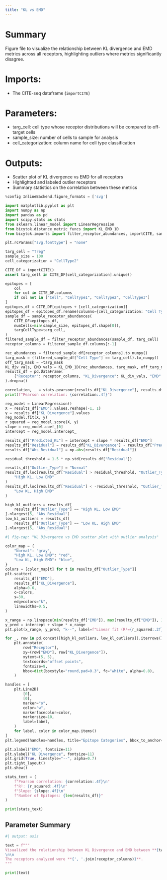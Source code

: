 ```yaml
---
title: "KL vs EMD"
---
```


# Summary
Figure file to visualize the relationship between KL divergence and EMD metrics across all receptors, highlighting outliers where metrics significantly disagree.

# Imports:
- The CITE-seq dataframe (`importCITE`)

# Parameters:
- targ_cell: cell type whose receptor distributions will be compared to off-target cells
- sample_size: number of cells to sample for analysis
- cell_categorization: column name for cell type classification

# Outputs:
- Scatter plot of KL divergence vs EMD for all receptors
- Highlighted and labeled outlier receptors
- Summary statistics on the correlation between these metrics

```python
%config InlineBackend.figure_formats = ['svg']

import matplotlib.pyplot as plt
import numpy as np
import pandas as pd
import scipy.stats as stats
from sklearn.linear_model import LinearRegression
from bicytok.distance_metric_funcs import KL_EMD_1D
from bicytok.imports import filter_receptor_abundances, importCITE, sample_receptor_abundances

plt.rcParams["svg.fonttype"] = "none"

targ_cell = "Treg"
sample_size = 100
cell_categorization = "CellType2"

CITE_DF = importCITE()
assert targ_cell in CITE_DF[cell_categorization].unique()

epitopes = [
    col
    for col in CITE_DF.columns
    if col not in ["Cell", "CellType1", "CellType2", "CellType3"]
]
epitopes_df = CITE_DF[epitopes + [cell_categorization]]
epitopes_df = epitopes_df.rename(columns={cell_categorization: "Cell Type"})
sample_df = sample_receptor_abundances(
    CITE_DF=epitopes_df,
    numCells=min(sample_size, epitopes_df.shape[0]),
    targCellType=targ_cell,
)
filtered_sample_df = filter_receptor_abundances(sample_df, targ_cell)
receptor_columns = filtered_sample_df.columns[:-1]

rec_abundances = filtered_sample_df[receptor_columns].to_numpy()
targ_mask = (filtered_sample_df["Cell Type"] == targ_cell).to_numpy()
off_targ_mask = ~targ_mask
KL_div_vals, EMD_vals = KL_EMD_1D(rec_abundances, targ_mask, off_targ_mask)
results_df = pd.DataFrame(
    {"Receptor": receptor_columns, "KL_Divergence": KL_div_vals, "EMD": EMD_vals}
).dropna()

correlation, _ = stats.pearsonr(results_df["KL_Divergence"], results_df["EMD"])
print(f"Pearson correlation: {correlation:.4f}")

reg_model = LinearRegression()
X = results_df["EMD"].values.reshape(-1, 1)
y = results_df["KL_Divergence"].values
reg_model.fit(X, y)
r_squared = reg_model.score(X, y)
slope = reg_model.coef_[0]
intercept = reg_model.intercept_

results_df["Predicted_KL"] = intercept + slope * results_df["EMD"]
results_df["Residual"] = results_df["KL_Divergence"] - results_df["Predicted_KL"]
results_df["Abs_Residual"] = np.abs(results_df["Residual"])

residual_threshold = 1.5 * np.std(results_df["Residual"])

results_df["Outlier_Type"] = "Normal"
results_df.loc[results_df["Residual"] > residual_threshold, "Outlier_Type"] = (
    "High KL, Low EMD"
)
results_df.loc[results_df["Residual"] < -residual_threshold, "Outlier_Type"] = (
    "Low KL, High EMD"
)

high_kl_outliers = results_df[
    results_df["Outlier_Type"] == "High KL, Low EMD"
].nlargest(5, "Abs_Residual")
low_kl_outliers = results_df[
    results_df["Outlier_Type"] == "Low KL, High EMD"
].nlargest(5, "Abs_Residual")
```

```python
#| fig-cap: "KL Divergence vs EMD scatter plot with outlier analysis"

color_map = {
    "Normal": "gray",
    "High KL, Low EMD": "red",
    "Low KL, High EMD": "blue",
}
colors = [color_map[t] for t in results_df["Outlier_Type"]]
plt.scatter(
    results_df["EMD"],
    results_df["KL_Divergence"],
    alpha=0.6,
    c=colors,
    s=30,
    edgecolors="k",
    linewidths=0.5,
)

x_range = np.linspace(min(results_df["EMD"]), max(results_df["EMD"]), 100)
y_pred = intercept + slope * x_range
plt.plot(x_range, y_pred, "k--", label=f"Linear fit (R²={r_squared:.2f})")

for _, row in pd.concat([high_kl_outliers, low_kl_outliers]).iterrows():
    plt.annotate(
        row["Receptor"],
        xy=(row["EMD"], row["KL_Divergence"]),
        xytext=(5, 5),
        textcoords="offset points",
        fontsize=9,
        bbox=dict(boxstyle="round,pad=0.3", fc="white", alpha=0.8),
    )

handles = [
    plt.Line2D(
        [0],
        [0],
        marker="o",
        color="w",
        markerfacecolor=color,
        markersize=10,
        label=label,
    )
    for label, color in color_map.items()
]
plt.legend(handles=handles, title="Epitope Categories", bbox_to_anchor=(1.05, 1))

plt.xlabel("EMD", fontsize=11)
plt.ylabel("KL Divergence", fontsize=11)
plt.grid(True, linestyle="--", alpha=0.7)
plt.tight_layout()
plt.show()
```

```python

stats_text = (
    f"Pearson correlation: {correlation:.4f}\n"
    f"R²: {r_squared:.4f}\n"
    f"Slope: {slope:.4f}\n"
    f"Number of Epitopes: {len(results_df)}"
)

print(stats_text)
```

## Parameter Summary
```python
#| output: asis

text = f"""
Visualized the relationship between KL Divergence and EMD between **{targ_cell}** and all other cell types. The analysis was performed on **{sample_size}** cells sampled from the CITE-seq dataset.
\n\n
The receptors analyzed were **{', '.join(receptor_columns)}**.
"""

print(text)
```